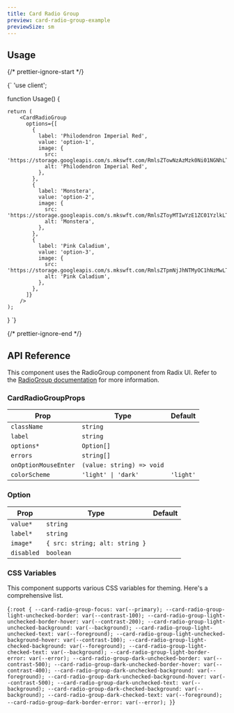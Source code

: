 ```yaml
---
title: Card Radio Group
preview: card-radio-group-example
previewSize: sm
---
```


## Usage

{/* prettier-ignore-start */}

<CodeBlock lang="ts">{`
'use client';


function Usage() {

    return (
        <CardRadioGroup
          options={[
            {
              label: 'Philodendron Imperial Red',
              value: 'option-1',
              image: {
                src: 'https://storage.googleapis.com/s.mkswft.com/RmlsZTowNzAzMzk0Ni01NGNhLTQ3ZDYtODgyYi0wYWI3NTUzNTU4YjQ=/kv08IvX08j.jpeg',
                alt: 'Philodendron Imperial Red',
              },
            },
            {
              label: 'Monstera',
              value: 'option-2',
              image: {
                src: 'https://storage.googleapis.com/s.mkswft.com/RmlsZToyMTIwYzE1ZC01YzlkLTQ3MDgtOTZhOS1hZDkwYjVmNDAwZWY=/n0P83RMnClS%202930x3663.jpeg',
                alt: 'Monstera',
              },
            },
            {
              label: 'Pink Caladium',
              value: 'option-3',
              image: {
                src: 'https://storage.googleapis.com/s.mkswft.com/RmlsZTpmNjJhNTMyOC1hNzMwLTQxYjQtODE5Ny05ZDdlYWViMjJhMDQ=/AaZW4j2VTd4%202489x3111.jpeg',
                alt: 'Pink Caladium',
              },
            },
          ]}
        />
    );
}
`}
</CodeBlock>

{/* prettier-ignore-end */}

## API Reference

This component uses the RadioGroup component from Radix UI. Refer to the [RadioGroup documentation](https://www.radix-ui.com/primitives/docs/components/radio-group) for more information.

### CardRadioGroupProps

| Prop                 | Type                      | Default   |
| -------------------- | ------------------------- | --------- |
| `className`          | `string`                  |           |
| `label`              | `string`                  |           |
| `options*`           | `Option[]`                |           |
| `errors`             | `string[]`                |           |
| `onOptionMouseEnter` | `(value: string) => void` |           |
| `colorScheme`        | `'light' \| 'dark'`       | `'light'` |

### Option

| Prop       | Type                           | Default |
| ---------- | ------------------------------ | ------- |
| `value*`   | `string`                       |         |
| `label*`   | `string`                       |         |
| `image*`   | `{ src: string; alt: string }` |         |
| `disabled` | `boolean`                      |         |

### CSS Variables

This component supports various CSS variables for theming. Here's a comprehensive list.

<CodeBlock lang="css">{`
:root {
    --card-radio-group-focus: var(--primary);
    --card-radio-group-light-unchecked-border: var(--contrast-100);
    --card-radio-group-light-unchecked-border-hover: var(--contrast-200);
    --card-radio-group-light-unchecked-background: var(--background);
    --card-radio-group-light-unchecked-text: var(--foreground);
    --card-radio-group-light-unchecked-background-hover: var(--contrast-100);
    --card-radio-group-light-checked-background: var(--foreground);
    --card-radio-group-light-checked-text: var(--background);
    --card-radio-group-light-border-error: var(--error);
    --card-radio-group-dark-unchecked-border: var(--contrast-500);
    --card-radio-group-dark-unchecked-border-hover: var(--contrast-400);
    --card-radio-group-dark-unchecked-background: var(--foreground);
    --card-radio-group-dark-unchecked-background-hover: var(--contrast-500);
    --card-radio-group-dark-unchecked-text: var(--background);
    --card-radio-group-dark-checked-background: var(--background);
    --card-radio-group-dark-checked-text: var(--foreground);
    --card-radio-group-dark-border-error: var(--error);
}
`}</CodeBlock>
